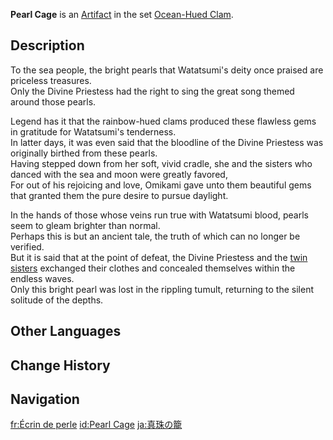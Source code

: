 {{Artifact Infobox
|image = Item Pearl Cage.png
|set   = Ocean-Hued Clam
|piece = Goblet of Eonothem
}}
{{Description|The shining pearls that the [[Sangonomiya Shrine|shrine maidens of Watatsumi Island]] offer up shine eternally and never dim.}}
'''Pearl Cage''' is an [[Artifact]] in the set [[Ocean-Hued Clam]].

==Description==
To the sea people, the bright pearls that Watatsumi's deity once praised are priceless treasures.<br />Only the Divine Priestess had the right to sing the great song themed around those pearls.

Legend has it that the rainbow-hued clams produced these flawless gems in gratitude for Watatsumi's tenderness.<br />In latter days, it was even said that the bloodline of the Divine Priestess was originally birthed from these pearls.<br />Having stepped down from her soft, vivid cradle, she and the sisters who danced with the sea and moon were greatly favored,<br />For out of his rejoicing and love, Omikami gave unto them beautiful gems that granted them the pure desire to pursue daylight.

In the hands of those whose veins run true with Watatsumi blood, pearls seem to gleam brighter than normal.<br />Perhaps this is but an ancient tale, the truth of which can no longer be verified.<br />But it is said that at the point of defeat, the Divine Priestess and the [[Yuna Twin|twin sisters]] exchanged their clothes and concealed themselves within the endless waves.<br />Only this bright pearl was lost in the rippling tumult, returning to the silent solitude of the depths.

==Other Languages==
{{Other Languages
|en      = Pearl Cage
|zhs     = 真珠之笼
|zhs_rm  = Zhēnzhū zhī Lóng
|zht     = 真珠之籠
|zht_rm  = Zhēnzhū zhī Lóng
|zh_tl   = Pearl Cage
|ja      = 真珠の籠
|ja_rm   = Shinju no Kago
|ja_tl   = Pearl Cage
|ko      = 진주의 요람
|ko_rm   = Jinju-ui Yoram
|ko_tl   = Cradle of Pearl
|es      = Jaula de Perlas
|es_tl   = Cage of Pearls
|fr      = Écrin de perle
|fr_tl   = Pearl Case
|ru      = Жемчужная клетка
|ru_tl   = Pearl Cage
|th      = Pearl Cage
|vi      = Lồng Trân Châu
|vi_tl   = Pearl Cage
|de      = Perlenkäfig
|de_tl   = Pearl Cage
|id      = Pearl Cage
|pt      = Jaula de pérola
|pt_tl   = 
|tr      = İnci Kafesi
|tr_tl   = 
|it      = Inro di perle
|it_tl   = 
}}

==Change History==
{{Change History|2.3}}

==Navigation==
{{Artifact Set Navbox|Ocean-Hued Clam}}

[[fr:Écrin de perle]]
[[id:Pearl Cage]]
[[ja:真珠の籠]]